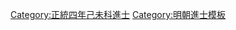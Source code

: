 {{Navbox
|name = 正統四年己未科殿試金榜
|title = 正統四年（[[1439年]]）己未科殿試金榜
|titlestyle = background-color:#FFD700;
|image =
|style = width:100%;text-align:center; 
|groupstyle = text-align:center; background-color:#FFD700;
|liststyle = text-align:center;
|state = {{{state<includeonly>|collapsed</includeonly>}}}
|group1 = 第一甲<br>賜進士及第<br>共3名
|list1 = '''[[施槃|施　槃]]''' - '''[[楊鼎 (正統進士)|楊　鼎]]''' - '''[[倪謙|倪　謙]]'''

|group2 = 第二甲<br>賜進士出身<br>共35名
|list2 = [[張和 (正統進士)|張　和]] - [[錢溥|錢　溥]] - [[章綸|章　綸]] - [[劉孚|劉　孚]] - [[祝顥|祝　顥]] - [[夏遂|夏　遂]] - [[李鳳 (正統進士)|李　鳳]] - [[陳升 (正統進士)|陳　升]] - [[張勛 (正統進士)|張　勛]] - [[黃琛|黃　琛]]<br>[[張瓛 (正統進士)|張　瓛]] - [[劉彧 (正統進士)|劉　彧]] - [[孟玘|孟　玘]]<!---題名碑錄寫作王字旁巳---> - [[張穆 (正統進士)|張　穆]] - [[周賢 (正統進士)|周　賢]] - [[周天民]] - [[王彰 (正統進士)|王　彰]] - [[甘敬修]] - [[林聰|林　聰]] - [[張瑭|張　瑭]]<br>[[殷謙 (明朝)|殷　謙]] - [[楊璿 (正統進士)|楊　璿]] - [[俞鐸 (正統進士)|俞　鐸]] - [[羅瑛|羅　瑛]] - [[王儉 (正統進士)|王　儉]] - [[王宇 (正統進士)|王　宇]] - [[張勉 (正統進士)|張　勉]] - [[章繪|章　繪]] - [[歐文整]] - [[王竑|王　竑]]<br>[[尚達|尚　達]] - [[豐慶|豐　慶]] - [[孟瑛 (正統進士)|孟　瑛]] - [[姚堂 (正統進士)|姚　堂]] - [[劉煒 (正統進士)|劉　煒]]<span style="color: #F7F7F7;"> - －－－ - －－－ - －－－ - －－－ - －－－</span>

|group3 = 第三甲<br>賜同進士出身<br>共61名
|list3 = [[莫震|莫　震]] - [[鄒榦|鄒　榦]] - [[胡拱辰]] - [[毛鳳|毛　鳳]] - [[呂囦|呂　囦]] - [[李榮 (正統進士)|李　榮]] - [[劉澣|劉　澣]] - [[劉晟 (正統進士)|劉　晟]] - [[馬經 (正統進士)|馬　經]] - [[張鉞 (正統進士)|張　鉞]]<br>[[汪滸|汪　滸]] - [[陳价|陳　价]] - [[周濠|周　濠]] - [[劉玭|劉　玭]] - [[李泰 (正統己未進士)|李　泰]] - [[劉芳 (正統進士)|劉　芳]] - [[楊瑛 (正統進士)|楊　瑛]] - [[何子聰]] - [[聶智|聶　智]] - [[焦寬|焦　寬]]<br>[[單宇|單　宇]] - [[李郁 (正統進士)|李　郁]] - [[秦中|秦　中]] - [[陳瓚 (正統進士)|陳　瓚]] - [[李璨 (明朝)|李　璨]] - [[方澥|方　澥]] - [[張斌 (正統進士)|張　斌]] - [[劉善慶]] - [[王銳 (正統進士)|王　銳]] - [[焦從周]]<br>[[蕭翼 (正統進士)|蕭　翼]] - [[傅文|傅　文]] - [[張諫|張　諫]] - [[王晏 (正統進士)|王　晏]] - [[李茂 (正統進士)|李　茂]] - [[虞廷璽]] - [[李時 (正統進士)|李　時]] - [[謝琛 (正統進士)|謝　琛]] - [[王訥 (正統進士)|王　訥]] - [[劉㴱|劉　㴱]]<br>[[王澤 (正統進士)|王　澤]] - [[楊貢|楊　貢]] - [[毛祥|毛　祥]] - [[李柰 (正統進士)|李　柰]] - [[王彧|王　彧]] - [[李遜 (正統進士)|李　遜]] - [[劉同 (正統進士)|劉　同]] - [[鄭崇 (明朝)|鄭　崇]] - [[成始終]] - [[李善 (正統進士)|李　善]]<br>[[劉益 (正統進士)|劉　益]] - [[劉訓 (正統進士)|劉　訓]] - [[劉觀 (正統進士)|劉　觀]] - [[郭仲南]] - [[尚褫|尚　褫]] - [[喬瑛 (正統進士)|喬　瑛]] - [[陳鈍 (正統己未進士)|陳　鈍]] - [[牛吉|牛　吉]] - [[王信 (正統進士)|王　信]] - [[賈恪|賈　恪]]<br>[[王璟 (正統進士)|王　璟]]<span style="color: #FFFFFF;"> - －－－ - －－－ - －－－ - －－－ - －－－ - －－－ - －－－ - －－－ - －－－</span>
|belowstyle = text-align: center; background-color:#FFD700;
|below='''前一科：[[Template:正統元年丙辰科殿試金榜|正統元年丙辰科]]　'''·'''　後一科：[[Template:正統七年壬戌科殿試金榜|正統七年壬戌科]]'''
}}
[[Category:正統四年己未科進士]]
<noinclude>[[Category:正統四年己未科進士| ]][[Category:明朝進士模板]]</noinclude>